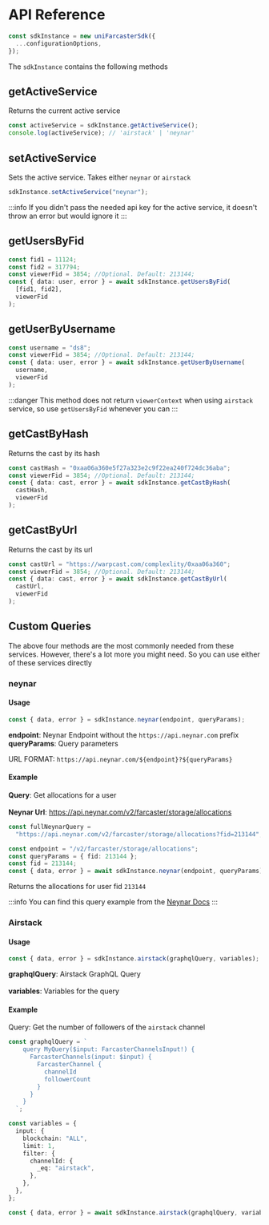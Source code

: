 # API Reference

```ts
const sdkInstance = new uniFarcasterSdk({
  ...configurationOptions,
});
```

The `sdkInstance` contains the following methods

## getActiveService

Returns the current active service

```ts
const activeService = sdkInstance.getActiveService();
console.log(activeService); // 'airstack' | 'neynar'
```

## setActiveService

Sets the active service. Takes either `neynar` or `airstack`

```ts
sdkInstance.setActiveService("neynar");
```

:::info
If you didn't pass the needed api key for the active service, it doesn't throw an error but would ignore it
:::

## getUsersByFid

```ts
const fid1 = 11124;
const fid2 = 317794;
const viewerFid = 3854; //Optional. Default: 213144;
const { data: user, error } = await sdkInstance.getUsersByFid(
  [fid1, fid2],
  viewerFid
);
```

## getUserByUsername

```ts
const username = "ds8";
const viewerFid = 3854; //Optional. Default: 213144;
const { data: user, error } = await sdkInstance.getUserByUsername(
  username,
  viewerFid
);
```

:::danger
This method does not return `viewerContext` when using `airstack` service, so use `getUsersByFid` whenever you can
:::

## getCastByHash

Returns the cast by its hash

```ts
const castHash = "0xaa06a360e5f27a323e2c9f22ea240f724dc36aba";
const viewerFid = 3854; //Optional. Default: 213144;
const { data: cast, error } = await sdkInstance.getCastByHash(
  castHash,
  viewerFid
);
```

## getCastByUrl

Returns the cast by its url

```ts
const castUrl = "https://warpcast.com/complexlity/0xaa06a360";
const viewerFid = 3854; //Optional. Default: 213144;
const { data: cast, error } = await sdkInstance.getCastByUrl(
  castUrl,
  viewerFid
);
```

## Custom Queries

The above four methods are the most commonly needed from these services. However, there's a lot more you might need. So you can use either of these services directly

### neynar

#### Usage

```ts
const { data, error } = sdkInstance.neynar(endpoint, queryParams);
```

**endpoint**: Neynar Endpoint without the `https://api.neynar.com` prefix
**queryParams**: Query parameters

URL FORMAT: `https://api.neynar.com/${endpoint}?${queryParams}`

#### Example

**Query**: Get allocations for a user<br></br>
**Neynar Url**: https://api.neynar.com/v2/farcaster/storage/allocations

```ts
const fullNeynarQuery =
  "https://api.neynar.com/v2/farcaster/storage/allocations?fid=213144";

const endpoint = "/v2/farcaster/storage/allocations";
const queryParams = { fid: 213144 };
const fid = 213144;
const { data, error } = await sdkInstance.neynar(endpoint, queryParams);
```

Returns the allocations for user fid `213144`

:::info
You can find this query example from the [Neynar Docs](https://docs.neynar.com/reference/storage-allocations)
:::

### Airstack

#### Usage

```ts
const { data, error } = sdkInstance.airstack(graphqlQuery, variables);
```

**graphqlQuery**: Airstack GraphQL Query<br></br>
**variables**: Variables for the query

#### Example

Query: Get the number of followers of the `airstack` channel

```ts
const graphqlQuery = `
    query MyQuery($input: FarcasterChannelsInput!) {
      FarcasterChannels(input: $input) {
        FarcasterChannel {
          channelId
          followerCount
        }
      }
    }
  `;

const variables = {
  input: {
    blockchain: "ALL",
    limit: 1,
    filter: {
      channelId: {
        _eq: "airstack",
      },
    },
  },
};

const { data, error } = await sdkInstance.airstack(graphqlQuery, variables);
```
